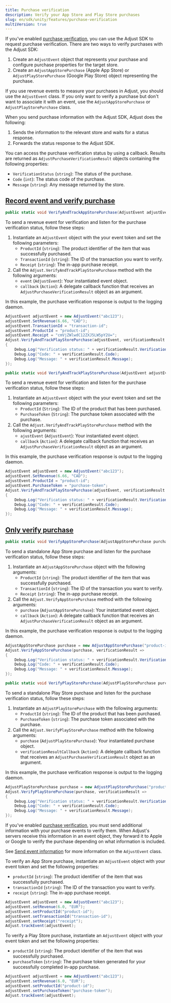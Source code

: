 ```yaml
---
title: Purchase verification
description: Verify your App Store and Play Store purchases
slug: en/sdk/unity/features/purchase-verification
multiVersion: true
---
```


<SdkVersion version="v5">

If you've enabled [purchase verification](https://help.adjust.com/en/article/purchase-verification), you can use the Adjust SDK to request purchase verification. There are two ways to verify purchases with the Adjust SDK:

1. Create an `AdjustEvent` object that represents your purchase and configure purchase properties for the target store.
2. Create an `AdjustAppStorePurchase` (Apple App Store) or `AdjustPlayStorePurchase` (Google Play Store) object representing the purchase.

<Callout type="tip">

If you use revenue events to measure your purchases in Adjust, you should use the `AdjustEvent` class. If you only want to verify a purchase but don't want to associate it with an event, use the `AdjustAppStorePurchase` or `AdjustPlayStorePurchase` class.

</Callout>

When you send purchase information with the Adjust SDK, Adjust does the following:

1. Sends the information to the relevant store and waits for a status response.
2. Forwards the status response to the Adjust SDK.

You can access the purchase verification status by using a callback. Results are returned as `AdjustPurchaseVerificationResult` objects containing the following properties:

-  `VerificationStatus` (`string`): The status of the purchase.
-  `Code` (`int`): The status code of the purchase.
-  `Message` (`string`): Any message returned by the store.

## [Record event and verify purchase](record-event-and-verify-purchase)

<Tabs>
<Tab title="App Store" icon="StoreAppStore" sync="appstore">

<CodeBlock title="Method signature">

```cs
public static void VerifyAndTrackAppStorePurchase(AdjustEvent adjustEvent, Action<AdjustPurchaseVerificationResult> callback);
```

</CodeBlock>

To send a revenue event for verification and listen for the purchase verification status, follow these steps:

1. Instantiate an `AdjustEvent` object with the your event token and set the following parameters:
   -  `ProductId` (`string`): The product identifier of the item that was successfully purchased.
   -  `TransactionId` (`string`): The ID of the transaction you want to verify.
   -  `Receipt` (`string`): The in-app purchase receipt.
2. Call the `Adjust.VerifyAndTrackPlayStorePurchase` method with the following arguments:
   -  `event` (`AdjustEvent`): Your instantiated event object.
   -  `callback` (`Action`): A delegate callback function that receives an `AdjustPurchaseVerificationResult` object as an argument.

In this example, the purchase verification response is output to the logging daemon.

```cs
AdjustEvent adjustEvent = new AdjustEvent("abc123");
adjustEvent.SetRevenue(6.66, "CAD");
adjustEvent.TransactionId = "transaction-id";
adjustEvent.ProductId = "product-id";
adjustEvent.Receipt = "cmVjZWlwdC12ZXJ5LW5pY2U=";
Adjust.VerifyAndTrackPlayStorePurchase(adjustEvent, verificationResult =>
{
    Debug.Log("Verification status: " + verificationResult.VerificationStatus);
    Debug.Log("Code: " + verificationResult.Code);
    Debug.Log("Message: " + verificationResult.Message);
});
```

</Tab>
<Tab title="Google Play" icon="PlatformGooglePlay" sync="playstore">

<CodeBlock title="Method signature">

```cs
public static void VerifyAndTrackPlayStorePurchase(AdjustEvent adjustEvent,Action<AdjustPurchaseVerificationResult> verificationResultCallback);
```

</CodeBlock>

To send a revenue event for verification and listen for the purchase verification status, follow these steps:

1. Instantiate an `AdjustEvent` object with the your event token and set the following parameters:
   -  `ProductId` (`String`): The ID of the product that has been purchased.
   -  `PurchaseToken` (`String`): The purchase token associated with the purchase.
2. Call the `Adjust.VerifyAndTrackPlayStorePurchase` method with the following arguments:
   -  `ajustEvent` (`AdjustEvent`): Your instantiated event object.
   -  `callback` (`Action`): A delegate callback function that receives an `AdjustPurchaseVerificationResult` object as an argument.

In this example, the purchase verification response is output to the logging daemon.

```cs
AdjustEvent adjustEvent = new AdjustEvent("abc123");
adjustEvent.SetRevenue(6.66, "CAD");
adjustEvent.ProductId = "product-id";
adjustEvent.PurchaseToken = "purchase-token";
Adjust.VerifyAndTrackPlayStorePurchase(adjustEvent, verificationResult =>
{
    Debug.Log("Verification status: " + verificationResult.VerificationStatus);
    Debug.Log("Code: " + verificationResult.Code);
    Debug.Log("Message: " + verificationResult.Message);
});
```

</Tab>
</Tabs>

## [Only verify purchase](only-verify-purchase)

<Tabs>
<Tab title="App Store" icon="StoreAppStore" sync="appstore">

<CodeBlock title="Method signature">

```cs
public static void VerifyAppStorePurchase(AdjustAppStorePurchase purchase, Action<AdjustPurchaseVerificationResult> callback);
```

</CodeBlock>

To send a standalone App Store purchase and listen for the purchase verification status, follow these steps:

1. Instantiate an `AdjustAppStorePurchase` object with the following arguments:
   -  `ProductId` (`string`): The product identifier of the item that was successfully purchased.
   -  `TransactionId` (`string`): The ID of the transaction you want to verify.
   -  `Receipt` (`string`): The in-app purchase receipt.
2. Call the `Adjust.VerifyAppStorePurchase` method with the following arguments:
   -  `purchase` (`AdjustAppStorePurchase`): Your instantiated event object.
   -  `callback` (`Action`): A delegate callback function that receives an `AdjustPurchaseVerificationResult` object as an argument.

In this example, the purchase verification response is output to the logging daemon.

```cs
AdjustAppStorePurchase purchase = new AdjustAppStorePurchase("product-id", "transaction-id", "receipt");
Adjust.VerifyAppStorePurchase(purchase, verificationResult =>
{
    Debug.Log("Verification status: " + verificationResult.VerificationStatus);
    Debug.Log("Code: " + verificationResult.Code);
    Debug.Log("Message: " + verificationResult.Message);
});
```

</Tab>
<Tab title="Google Play" icon="PlatformGooglePlay" sync="playstore">

<CodeBlock title="Method signature">

```cs
public static void VerifyPlayStorePurchase(AdjustPlayStorePurchase purchase,Action<AdjustPurchaseVerificationResult> verificationResultCallback);
```

</CodeBlock>

To send a standalone Play Store purchase and listen for the purchase verification status, follow these steps:

1. Instantiate an `AdjustPlayStorePurchase` with the following arguments:
   -  `ProductId` (`string`): The ID of the product that has been purchased.
   -  `PurchaseToken` (`string`): The purchase token associated with the purchase.
2. Call the `Adjust.VerifyPlayStorePurchase` method with the following arguments:
   -  `purchase` (`AdjustPlayStorePurchase`): Your instantiated purchase object.
   -  `verificationResultCallback` (`Action`): A delegate callback function that receives an `AdjustPurchaseVerificationResult` object as an argument.

In this example, the purchase verification response is output to the logging daemon.

```cs
AdjustPlayStorePurchase purchase = new AdjustPlayStorePurchase("product-id", "purchase-token");
Adjust.VerifyPlayStorePurchase(purchase, verificationResult =>
{
    Debug.Log("Verification status: " + verificationResult.VerificationStatus);
    Debug.Log("Code: " + verificationResult.Code);
    Debug.Log("Message: " + verificationResult.Message);
});
```

</Tab>
</Tabs>

</SdkVersion>

<SdkVersion version="v4">

If you've enabled [purchase verification](https://help.adjust.com/en/article/purchase-verification), you must send additional information with your purchase events to verify them. When Adjust's servers receive this information in an event object, they forward it to Apple or Google to verify the purchase depending on what information is included.

<Callout type="seealso">

See [Send event information](/en/sdk/android/features/events) for more information on the `AdjustEvent` class.

</Callout>

<Tabs>
<Tab title="App Store" icon="StoreAppStore" sync="appstore">

To verify an App Store purchase, instantiate an `AdjustEvent` object with your event token and set the following properties:

-  `productId` (`string`): The product identifier of the item that was successfully purchased.
-  `transactionId` (`string`): The ID of the transaction you want to verify.
-  `receipt` (`string`): The in-app purchase receipt.

```cs
AdjustEvent adjustEvent = new AdjustEvent("abc123");
adjustEvent.setRevenue(6.0, "EUR");
adjustEvent.setProductId("product-id");
adjustEvent.setTransactionId("transaction-id");
adjustEvent.setReceipt("receipt");
Adjust.trackEvent(adjustEvent);
```

</Tab>
<Tab title="Play Store" icon="PlatformGooglePlay" sync="playstore">

To verify a Play Store purchase, instantiate an `AdjustEvent` object with your event token and set the following properties:

-  `productId` (`string`): The product identifier of the item that was successfully purchased.
-  `purchaseToken` (`string`): The purchase token generated for your successfully completed in-app purchase.

```cs
AdjustEvent adjustEvent = new AdjustEvent("abc123");
adjustEvent.setRevenue(6.0, "EUR");
adjustEvent.setProductId("product-id");
adjustEvent.setPurchaseToken("purchase-token");
Adjust.trackEvent(adjustEvent);
```

</Tab>
</Tabs>

</SdkVersion>
